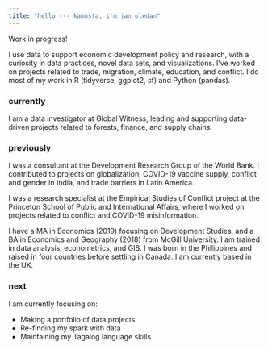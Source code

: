 ```yaml
---
title: "hello --- kamusta, i'm jan oledan"
---
```


Work in progress!

I use data to support economic development policy and research, with a curiosity in data practices, novel data sets, and visualizations. I've worked on projects related to trade, migration, climate, education, and conflict. I do most of my work in R (tidyverse, ggplot2, sf) and Python (pandas). 


### currently
I am a data investigator at Global Witness, leading and supporting data-driven projects related to forests, finance, and supply chains.

### previously
I was a consultant at the Development Research Group of the World Bank. I contributed to projects on globalization, COVID-19 vaccine supply, conflict and gender in India, and trade barriers in Latin America.  

I was a research specialist at the Empirical Studies of Conflict project at the Princeton School of Public and International Affairs, where I worked on projects related to conflict and COVID-19 misinformation. 

I have a MA in Economics (2019) focusing on Development Studies, and a BA in Economics and Geography (2018) from McGill University. I am trained in data analysis, econometrics, and GIS. I was born in the Philippines and raised in four countries before settling in Canada.  I am currently based in the UK. 

### next

I am currently focusing on:

* Making a portfolio of data projects
* Re-finding my spark with data
* Maintaining my Tagalog language skills
